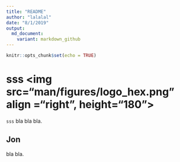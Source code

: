 ```yaml
---
title: "README"
author: "lalalal"
date: "8/1/2019"
output: 
  md_document:
    variant: markdown_github
---
```

  
```r
knitr::opts_chunk$set(echo = TRUE)
```


# sss <img src="man/figures/logo_hex.png" align ="right", height="180">

`sss` bla bla bla.

## Jon
bla bla.

